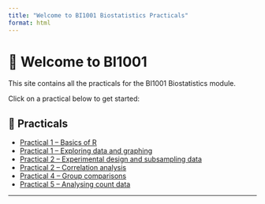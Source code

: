 ---
title: "Welcome to BI1001 Biostatistics Practicals"
format: html
---

# 👋 Welcome to BI1001

This site contains all the practicals for the BI1001 Biostatistics module. 

Click on a practical below to get started:

## 🧪 Practicals

- [Practical 1 – Basics of R](Practical%201%20-%20Basics%20of%20R.html)
- [Practical 1 – Exploring data and graphing](Practical%201%20-%20Exploring%20data%20and%20graphing.html)
- [Practical 2 – Experimental design and subsampling data](Practical%202%20-%20Experimental%20design%20and%20subsampling%20data.html)
- [Practical 2 – Correlation analysis](Practical%202%20-%20Correlation%20analysis.html)
- [Practical 4 – Group comparisons](Practical%204%20-%20Group%20comparisons.html)
- [Practical 5 – Analysing count data](Practical%205%20-%20Analysing%20count%20data.html)

---
